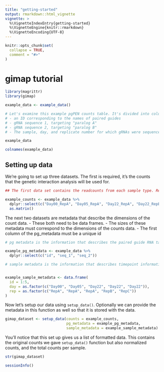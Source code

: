 ```yaml
---
title: "getting-started"
output: rmarkdown::html_vignette
vignette: >
  %\VignetteIndexEntry{getting-started}
  %\VignetteEngine{knitr::rmarkdown}
  %\VignetteEncoding{UTF-8}
---
```


```r
knitr::opts_chunk$set(
  collapse = TRUE,
  comment = "#>"
)
```

# gimap tutorial

```r
library(magrittr)
library(gimap)
```

```r
example_data <- example_data()

# Let's examine this example pgPEN counts table. It's divided into columns containing: 
# - an ID corresponding to the names of paired guides
# - gRNA sequence 1, targeting "paralog A"
# - gRNA sequence 2, targeting "paralog B"
# - The sample, day, and replicate number for which gRNAs were sequenced

example_data
```

```r
colnames(example_data)
```

## Setting up data

We're going to set up three datasets. The first is required, it's the counts that the genetic interaction analysis will be used for. 

```r
## The first data set contains the readcounts from each sample type. Required for analysis is a Day 0 (or plasmid) sample, and at least one further timepoint sample. QC analysis will follow to correlate replicates if inputted. Comparison of early and late timepoints is possible in this function, but not required if early timepoints were not taken. 

example_counts <- example_data %>%
  dplyr::select(c("Day00_RepA", "Day05_RepA", "Day22_RepA", "Day22_RepB", "Day22_RepC")) %>%
  as.matrix()
```

The next two datasets are metadata that describe the dimensions of the count data. 
- These both need to be data frames. 
- The sizes of these metadata must correspond to the dimensions of the counts data. 
- The first column of the pg_metadata must be a unique id

```r
# pg metadata is the information that describes the paired guide RNA targets. This information contains a table of the paired guide RNA sequences and the corresponding paralog gene that is being targeted for cutting by the gRNA-Cas9 complex.

example_pg_metadata <- example_data %>%
  dplyr::select(c("id", "seq_1", "seq_2"))

# sample metadata is the information that describes timepoint information and replicate information relating to each sample. In general, two replicates at each timepoint are carried through to analysis, where they are later collapsed. 


example_sample_metadata <- data.frame(
  id = 1:5,
  day = as.factor(c("Day00", "Day05", "Day22", "Day22", "Day22")), 
  rep = as.factor(c("RepA", "RepA", "RepA", "RepB", "RepC"))
)
```

Now let's setup our data using `setup_data()`. Optionally we can provide the metadata in this function as well so that it is stored with the data. 

```r
gimap_dataset <- setup_data(counts = example_counts, 
                            pg_metadata = example_pg_metadata,
                            sample_metadata = example_sample_metadata)
```

You'll notice that this set up gives us a list of formatted data. This contains the original counts we gave `setup_data()` function but also normalized counts, and the total counts per sample. 

```r
str(gimap_dataset)
```

```r
sessionInfo()
```
